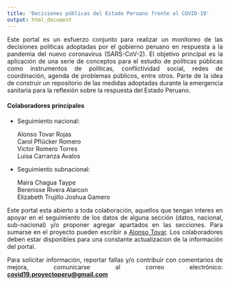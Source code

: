 ```yaml
---
title: 'Decisiones públicas del Estado Peruano frente al COVID-19'
output: html_document
---
```


<p>
<div style="text-align:justify"> Este portal es un esfuerzo conjunto para realizar un monitoreo de las decisiones políticas adoptadas por el gobierno peruano en respuesta a la pandemia del nuevo coronavirus (SARS-CoV-2). El objetivo principal es la aplicación de una serie de conceptos para el estudio de políticas públicas como instrumentos de políticas, conflictividad social, redes de coordinación, agenda de problemas públicos, entre otros. Parte de la idea de construir un repositorio de las medidas adoptadas durante la emergencia sanitaria para la reflexión sobre la respuesta del Estado Peruano. </div>
</p>



#### Colaboradores principales

* Seguimiento nacional:
  
  Alonso Tovar Rojas  
  Carol Pflücker Romero  
  Victor Romero Torres  
  Luisa Carranza Avalos

* Seguimiento subnacional:

  Maira Chagua Taype  
  Berenisse Rivera Alarcon  
  Elizabeth Trujillo
  Joshua Gamero

<p>
<div style="text-align:justify"> Este portal esta abierto a toda colaboración, aquellos que tengan interes en apoyar en el seguimiento de los datos de alguna sección (datos, nacional, sub-nacional) y/o proponer agregar apartados en las secciones. Para sumarse en el proyecto pueden escribir a [Alonso Tovar](mailto:a.tovar1498@gmail.com). Los colaboradores deben estar disponibles para una constante actualizacion de la información del portal.</div>
</p>


<p>
<div style="text-align:justify"> Para solicitar información, reportar fallas y/o contribuir con comentarios de mejora, comunicarse al correo electrónico: [**covid19.proyectoperu@gmail.com**](mailto:covid19.proyectoperu@gmail.com) </div>
</p>
